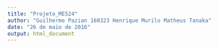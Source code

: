 ```yaml
---
title: "Projeto_ME524"
author: "Guilherme Pazian 160323 Henrique Murilo Matheus Tanaka"
date: "26 de maio de 2016"
output: html_document
---
```

```r
```

